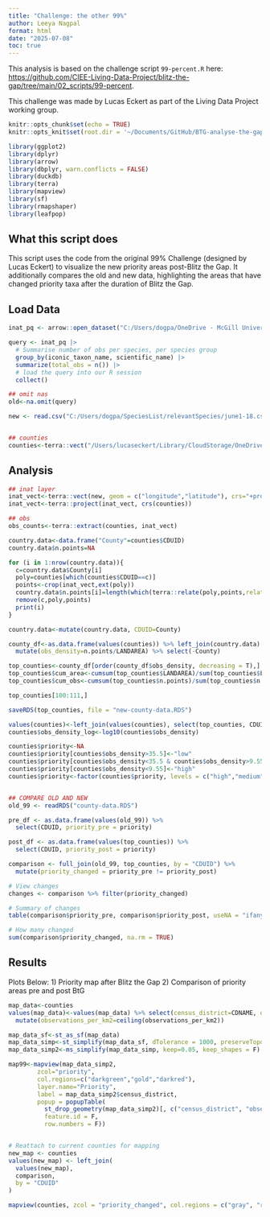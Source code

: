 ```yaml
---
title: "Challenge: the other 99%"
author: Leeya Nagpal 
format: html
date: "2025-07-08"
toc: true
---
```


This analysis is based on the challenge script `99-percent.R` here: [https://github.com/CIEE-Living-Data-Project/blitz-the-gap/tree/main/02_scripts/99-percent](https://github.com/CIEE-Living-Data-Project/blitz-the-gap/tree/main/02_scripts/99-percent).

This challenge was made by Lucas Eckert as part of the Living Data Project working group.

```r
knitr::opts_chunk$set(echo = TRUE)
knitr::opts_knit$set(root.dir = '~/Documents/GitHub/BTG-analyse-the-gap/')

library(ggplot2)
library(dplyr)
library(arrow)
library(dbplyr, warn.conflicts = FALSE)
library(duckdb)
library(terra)
library(mapview)
library(sf)
library(rmapshaper)
library(leafpop)

```

## What this script does

This script uses the code from the original 99% Challenge (designed by Lucas Eckert) to visualize the new priority areas post-Blitz the Gap. It additionally compares the old and new data, highlighting the areas that have changed priority taxa after the duration of Blitz the Gap.

## Load Data
```r

inat_pq <- arrow::open_dataset("C:/Users/dogpa/OneDrive - McGill University/Laura's Lab_Group - inat-canada/iNat_non_sensitive_data_Jan2025.parquet")

query <- inat_pq |> 
  # Summarise number of obs per species, per species group
  group_by(iconic_taxon_name, scientific_name) |>
  summarize(total_obs = n()) |> 
  # load the query into our R session
  collect()

## omit nas
old<-na.omit(query)

new <- read.csv("C:/Users/dogpa/SpeciesList/relevantSpecies/june1-18.csv")


## counties
counties<-terra::vect("/Users/lucaseckert/Library/CloudStorage/OneDrive-Personal/Side Projects/Blitz/counties_of_canada.gpkg")

```

## Analysis

```r

## inat layer
inat_vect<-terra::vect(new, geom = c("longitude","latitude"), crs="+proj=longlat +ellps=WGS84")
inat_vect<-terra::project(inat_vect, crs(counties))

## obs
obs_counts<-terra::extract(counties, inat_vect)

country.data<-data.frame("County"=counties$CDUID)
country.data$n.points=NA

for (i in 1:nrow(country.data)){
  c=country.data$County[i]
  poly=counties[which(counties$CDUID==c)]
  points<-crop(inat_vect,ext(poly))
  country.data$n.points[i]=length(which(terra::relate(poly,points,relation="intersects")))
  remove(c,poly,points)
  print(i)
}

country.data<-mutate(country.data, CDUID=County)

county_df<-as.data.frame(values(counties)) %>% left_join(country.data) %>% 
  mutate(obs_density=n.points/LANDAREA) %>% select(-County)

top_counties<-county_df[order(county_df$obs_density, decreasing = T),]
top_counties$cum_area<-cumsum(top_counties$LANDAREA)/sum(top_counties$LANDAREA)
top_counties$cum_obs<-cumsum(top_counties$n.points)/sum(top_counties$n.points)

top_counties[100:111,]

saveRDS(top_counties, file = "new-county-data.RDS")

values(counties)<-left_join(values(counties), select(top_counties, CDUID, obs_density))
counties$obs_density_log<-log10(counties$obs_density)

counties$priority<-NA
counties$priority[counties$obs_density>35.5]<-"low"
counties$priority[counties$obs_density<35.5 & counties$obs_density>9.55]<-"medium"
counties$priority[counties$obs_density<9.55]<-"high"
counties$priority<-factor(counties$priority, levels = c("high","medium","low"))


## COMPARE OLD AND NEW
old_99 <- readRDS("county-data.RDS")

pre_df <- as.data.frame(values(old_99)) %>%
  select(CDUID, priority_pre = priority)

post_df <- as.data.frame(values(top_counties)) %>%
  select(CDUID, priority_post = priority)

comparison <- full_join(old_99, top_counties, by = "CDUID") %>%
  mutate(priority_changed = priority_pre != priority_post)

# View changes
changes <- comparison %>% filter(priority_changed)

# Summary of changes
table(comparison$priority_pre, comparison$priority_post, useNA = "ifany")

# How many changed
sum(comparison$priority_changed, na.rm = TRUE)

```

## Results

Plots Below:
1) Priority map after Blitz the Gap
2) Comparison of priority areas pre and post BtG
```r
map_data<-counties
values(map_data)<-values(map_data) %>% select(census_district=CDNAME, observations_per_km2=obs_density, priority) %>%
  mutate(observations_per_km2=ceiling(observations_per_km2))

map_data_sf<-st_as_sf(map_data)
map_data_simp<-st_simplify(map_data_sf, dTolerance = 1000, preserveTopology = TRUE)
map_data_simp2<-ms_simplify(map_data_simp, keep=0.05, keep_shapes = F)

map99<-mapview(map_data_simp2,
        zcol="priority",
        col.regions=c("darkgreen","gold","darkred"),
        layer.name="Priority",
        label = map_data_simp2$census_district,
        popup = popupTable(
          st_drop_geometry(map_data_simp2)[, c("census_district", "observations_per_km2", "priority")],
          feature.id = F,
          row.numbers = F))


# Reattach to current counties for mapping
new_map <- counties
values(new_map) <- left_join(
  values(new_map),
  comparison,
  by = "CDUID"
)

mapview(counties, zcol = "priority_changed", col.regions = c("gray", "red"))
```

